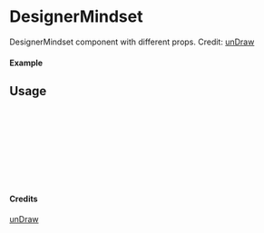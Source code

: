 
<Meta of={DesignerMindset} title="unDraw/DesignerMindset" />

# DesignerMindset

DesignerMindset component with different props.
Credit: [unDraw](https://undraw.co/illustrations)

#### Example

<Canvas of={DesignerMindset.Primary} />

## Usage

```ts
import { DesignerMindset } from "yadl-ui";

const Example = () => {
  return (
      <DesignerMindset />
  );
};

export default Example;
```

#### Credits
[unDraw](https://undraw.co/illustrations)
